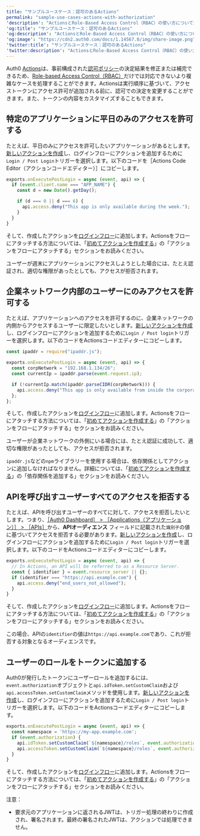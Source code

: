 ```yaml
---
title: "サンプルユースケース：認可のあるActions"
permalink: "sample-use-cases-actions-with-authorization"
'description': "ActionsとRole-Based Access Control（RBAC）の使い方について説明します。"
'og:title': "サンプルユースケース：認可のあるActions"
'og:description': "ActionsとRole-Based Access Control（RBAC）の使い方について説明します。"
'og:image': "https://cdn2.auth0.com/docs/1.14567.0/img/share-image.png"
'twitter:title': "サンプルユースケース：認可のあるActions"
'twitter:description': "ActionsとRole-Based Access Control（RBAC）の使い方について説明します。"
---
```


Auth0 [Actions](/ja-jp/customize/actions)は、事前構成された[認可ポリシー](/ja-jp/manage-users/access-control/authorization-policies)の決定結果を修正または補完できるため、[Role-based Access Control（RBAC）](/ja-jp/manage-users/access-control/rbac)だけでは対応できないより複雑なケースを処理することができます。Actionsは実行順序に基づいて、アクセストークンにアクセス許可が追加される前に、認可での決定を変更することができます。また、トークンの内容をカスタマイズすることもできます。

## 特定のアプリケーションに平日のみのアクセスを許可する

たとえば、平日のみにアクセスを許可したいアプリケーションがあるとします。[新しいアクションを作成](/ja-jp/customize/actions/write-your-first-action)し、ログインフローにアクションを追加するために`Login / Post Login`トリガーを選択します。以下のコードを［Actions Code Editor（アクションコードエディター）］にコピーします。

```javascript lines
exports.onExecutePostLogin = async (event, api) => {
  if (event.client.name === "APP_NAME") {
    const d = new Date().getDay();

    if (d === 0 || d === 6) {
      api.access.deny("This app is only available during the week.");
    }
  }
}
```

そして、作成したアクションを[ログインフロー](https://manage.auth0.com/#/actions/flows/login/)に追加します。Actionsをフローにアタッチする方法については、「[初めてアクションを作成する](/ja-jp/customize/actions/write-your-first-action)」の「アクションをフローにアタッチする」セクションをお読みください。

ユーザーが週末にアプリケーションにアクセスしようとした場合には、たとえ認証され、適切な権限があったとしても、アクセスが拒否されます。

## 企業ネットワーク内部のユーザーにのみアクセスを許可する

たとえば、アプリケーションへのアクセスを許可するのに、企業ネットワークの内側からアクセスするユーザーに限定したいとします。[新しいアクションを作成](/ja-jp/customize/actions/write-your-first-action)し、ログインフローにアクションを追加するために`Login / Post login`トリガーを選択します。以下のコードをActionsコードエディターにコピーします。

```javascript lines
const ipaddr = require("ipaddr.js");

exports.onExecutePostLogin = async (event, api) => {
  const corpNetwork = "192.168.1.134/26";
  const currentIp = ipaddr.parse(event.request.ip);

  if (!currentIp.match(ipaddr.parseCIDR(corpNetwork))) {
    api.access.deny("This app is only available from inside the corporate network.");
  };
};
```

そして、作成したアクションを[ログインフロー](https://manage.auth0.com/#/actions/flows/login/)に追加します。Actionsをフローにアタッチする方法については、「[初めてアクションを作成する](/ja-jp/customize/actions/write-your-first-action)」の「アクションをフローにアタッチする」セクションをお読みください。

ユーザーが企業ネットワークの外側にいる場合には、たとえ認証に成功して、適切な権限があったとしても、アクセスが拒否されます。

<Callout icon="file-lines" color="#0EA5E9" iconType="regular">

`ipaddr.js`などの`npm`ライブラリーを使用する場合は、依存関係としてアクションに追加しなければなりません。詳細については、「[初めてアクションを作成する](/ja-jp/customize/actions/write-your-first-action)」の「依存関係を追加する」セクションをお読みください。

</Callout>

## APIを呼び出すユーザーすべてのアクセスを拒否する

たとえば、APIを呼び出すユーザーのすべてに対して、アクセスを拒否したいとします。つまり、[［Auth0 Dashboard］ > ［Applications（アプリケーション）］ > ［APIs］](https://manage.auth0.com/#/apis)から、**APIオーディエンス** フィールドに記載された`識別子`の値に基づいてアクセスを拒否する必要があります。[新しいアクションを作成](/ja-jp/customize/actions/write-your-first-action)し、ログインフローにアクションを追加するために`Login / Post login`トリガーを選択します。以下のコードをActionsコードエディターにコピーします。

```javascript lines
exports.onExecutePostLogin = async (event, api) => {
  // In Actions, an API will be referred to as a Resource Server.
  const { identifier } = event.resource_server || {};
  if (identifier === "https://api.example.com") {
    api.access.deny("end_users_not_allowed");
  }
}
```

そして、作成したアクションを[ログインフロー](https://manage.auth0.com/#/actions/flows/login/)に追加します。Actionsをフローにアタッチする方法については、「[初めてアクションを作成する](/ja-jp/customize/actions/write-your-first-action)」の「アクションをフローにアタッチする」セクションをお読みください。

この場合、APIの`identifier`の値は`https://api.example.com`であり、これが拒否する対象となるオーディエンスです。

## ユーザーのロールをトークンに追加する

Auth0が発行したトークンにユーザーロールを追加するには、`event.authorization`オブジェクトと`api.idToken.setCustomClaim`および`api.accessToken.setCustomClaim`メソッドを使用します。[新しいアクションを作成](/ja-jp/customize/actions/write-your-first-action)し、ログインフローにアクションを追加するために`Login / Post login`トリガーを選択します。以下のコードをActionsコードエディターにコピーします。

```javascript lines
exports.onExecutePostLogin = async (event, api) => {
  const namespace = 'https://my-app.example.com';
  if (event.authorization) {
    api.idToken.setCustomClaim(`${namespace}/roles`, event.authorization.roles);
    api.accessToken.setCustomClaim(`${namespace}/roles`, event.authorization.roles);
  }
}
```

そして、作成したアクションを[ログインフロー](https://manage.auth0.com/#/actions/flows/login/)に追加します。Actionsをフローにアタッチする方法については、「[初めてアクションを作成する](/ja-jp/customize/actions/write-your-first-action)」の「アクションをフローにアタッチする」セクションをお読みください。

注意：

* 要求元のアプリケーションに返される<Tooltip data-tooltip-id="react-containers-DefinitionTooltip-3" href="/ja-jp/glossary?term=json-web-token" tip="JSON Web Token（JWT）: 二者間のクレームを安全に表現するために使用される標準IDトークン形式（および多くの場合、アクセストークン形式）。" cta="用語集の表示">JWT</Tooltip>は、トリガー処理の終わりに作成され、署名されます。最終の署名されたJWTは、アクションでは処理できません。